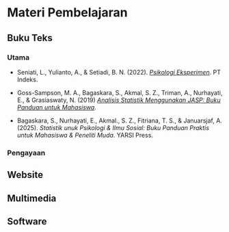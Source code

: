 # Materi Pembelajaran {.unnumbered}

## Buku Teks

### Utama

-   Seniati, L., Yulianto, A., & Setiadi, B. N. (2022). [*Psikologi Eksperimen*](https://ebooks.gramedia.com/id/buku/psikologi-eksperimen "e-book"). PT Indeks.

-   Goss-Sampson, M. A., Bagaskara, S., Akmal, S. Z., Triman, A., Nurhayati, E., & Grasiaswaty, N. (2019) [*Analisis Statistik Menggunakan JASP: Buku Panduan untuk Mahasiswa*](https://static.jasp-stats.org/Manuals/Statistical_Analysis_in_JASP_A_Students_Guide_v0.11_Bahasa_Indonesia.pdf).

-   Bagaskara, S., Nurhayati, E., Akmal., S. Z., Fitriana, T. S., & Januarsjaf, A. (2025). *Statistik unuk Psikologi & Ilmu Sosial: Buku Panduan Praktis untuk Mahasiswa & Peneliti Muda*. YARSI Press.

### Pengayaan

## Website

## Multimedia

## Software
